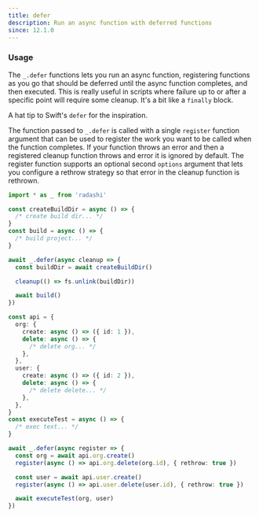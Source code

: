 ```yaml
---
title: defer
description: Run an async function with deferred functions
since: 12.1.0
---
```


### Usage

The `_.defer` functions lets you run an async function, registering functions as you go
that should be deferred until the async function completes, and then executed. This is
really useful in scripts where failure up to or after a specific point will require some
cleanup. It's a bit like a `finally` block.

A hat tip to Swift's `defer` for the inspiration.

The function passed to `_.defer` is called with a single `register` function argument that
can be used to register the work you want to be called when the function completes. If your function throws an error and then a registered cleanup function throws
and error it is ignored by default. The register
function supports an optional second `options` argument that lets you configure a rethrow
strategy so that error in the cleanup function is rethrown.

```ts
import * as _ from 'radashi'

const createBuildDir = async () => {
  /* create build dir... */
}
const build = async () => {
  /* build project... */
}

await _.defer(async cleanup => {
  const buildDir = await createBuildDir()

  cleanup(() => fs.unlink(buildDir))

  await build()
})

const api = {
  org: {
    create: async () => ({ id: 1 }),
    delete: async () => {
      /* delete org... */
    },
  },
  user: {
    create: async () => ({ id: 2 }),
    delete: async () => {
      /* delete delete... */
    },
  },
}
const executeTest = async () => {
  /* exec text... */
}

await _.defer(async register => {
  const org = await api.org.create()
  register(async () => api.org.delete(org.id), { rethrow: true })

  const user = await api.user.create()
  register(async () => api.user.delete(user.id), { rethrow: true })

  await executeTest(org, user)
})
```
